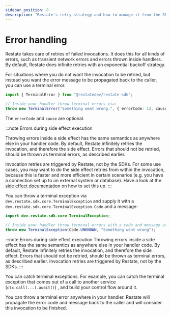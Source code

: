 ```yaml
---
sidebar_position: 8
description: "Restate's retry strategy and how to manage it from the SDK."
---
```



# Error handling

Restate takes care of retries of failed invocations. 
It does this for all kinds of errors, such as transient network errors and errors thrown inside handlers. 
By default, Restate does infinite retries with an exponential backoff strategy.

For situations where you do not want the invocation to be retried, but instead you want the error message
to be propagated back to the caller, you can use a terminal error.

<Tabs groupId="sdk" queryString>
<TabItem value="ts" label="TypeScript">

```typescript
import { TerminalError } from "@restatedev/restate-sdk";

// Inside your handler throw terminal errors via:
throw new TerminalError("Something went wrong.", { errorCode: 13, cause: "Something caused this." })
```

The `errorCode` and `cause` are optional.

:::note Errors during side effect execution

Throwing errors inside a side effect has the same semantics as anywhere else in your handler code.
By default, Restate infinitely retries the invocation, and therefore the side effect.
Errors that should not be retried, should be thrown as terminal errors, as described earlier.

Invocation retries are triggered by Restate, not by the SDKs.
For some use cases, you may want to do the side effect retries from within the invocation,
because this is faster and more efficient in certain scenarios (e.g. you have a connection set up to an external system or database).
Have a look at the [side effect documentation](https://docs.restate.dev/services/sdk/side-effects#retrying-on-failure)
on how to set this up.
:::

</TabItem>
<TabItem value="java" label="Java">


You can throw a terminal exception via `dev.restate.sdk.core.TerminalException` and supply it with a `dev.restate.sdk.core.TerminalException.Code` and a message:

```java
import dev.restate.sdk.core.TerminalException;

// Inside your handler throw terminal errors with a code and message as follows:
throw new TerminalException(Code.UNKNOWN, "Something went wrong");
```

:::note Errors during side effect execution
Throwing errors inside a side effect has the same semantics as anywhere else in your handler code.
By default, Restate infinitely retries the invocation, and therefore the side effect.
Errors that should not be retried, should be thrown as terminal errors, as described earlier.
Invocation retries are triggered by Restate, not by the SDKs.
:::

You can catch terminal exceptions. For example, you can catch the terminal exception that comes out of a call to another service (`ctx.call(...).await()`) , and build your control flow around it.

</TabItem>
</Tabs>

You can throw a terminal error anywhere in your handler.
Restate will propagate the error code and message back to the caller and will consider this invocation to be finished. 

